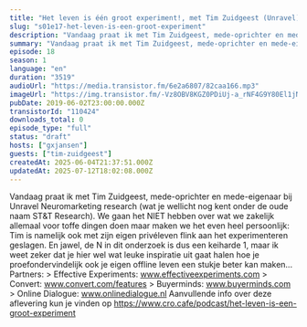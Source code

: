 ```yaml
---
title: "Het leven is één groot experiment!, met Tim Zuidgeest (Unravel)"
slug: "s01e17-het-leven-is-een-groot-experiment"
description: "Vandaag praat ik met Tim Zuidgeest, mede-oprichter en mede-eigenaar bij Unravel Neuromarketing research (wat je wellicht nog kent onder de oude naam ST&T Research). We gaan het NIET hebben over wat we zakelijk allemaal voor toffe dingen doen maar maken we het even heel persoonlijk: Tim is namelijk ook met zijn eigen privéleven flink aan het experimenteren geslagen. En jawel, de N in dit onderzoek is dus een keiharde 1, maar ik weet zeker dat je hier wel wat leuke inspiratie uit gaat halen hoe je proefondervindelijk ook je eigen offline leven een stukje beter kan maken... Partners: > Effective Experiments: www.effectiveexperiments.com > Convert: www.convert.com/features > Buyerminds: www.buyerminds.com > Online Dialogue: www.onlinedialogue.nl Aanvullende info over deze aflevering kun je vinden op https://www.cro.cafe/podcast/het-leven-is-een-groot-experiment"
summary: "Vandaag praat ik met Tim Zuidgeest, mede-oprichter en mede-eigenaar bij Unravel Neuromarketing research (wat je wellicht nog kent onder de oude naam ST&T Research). We gaan het NIET hebben over wat we zakelijk allemaal voor toffe dingen doen maar maken we het even heel persoonlijk: Tim is namelijk ook met zijn eigen privéleven flink aan het experimenteren geslagen. En jawel, de N in dit onderzoek is dus een keiharde 1, maar ik weet zeker dat je hier wel wat leuke inspiratie uit gaat halen hoe je proefondervindelijk ook je eigen offline leven een stukje beter kan maken...\r\n\r\nPartners:\r\n> Effective Experiments: www.effectiveexperiments.com\r\n> Convert: www.convert.com/features\r\n> Buyerminds: www.buyerminds.com\r\n> Online Dialogue: www.onlinedialogue.nl\r\n\r\nAanvullende info over deze aflevering kun je vinden op https://www.cro.cafe/podcast/het-leven-is-een-groot-experiment"
episode: 18
season: 1
language: "en"
duration: "3519"
audioUrl: "https://media.transistor.fm/6e2a6807/82caa166.mp3"
imageUrl: "https://img.transistor.fm/-Vz8OBV8KGZ0PDiUj-a_rNF4G9Y80El1jNXrJruHvfo/rs:fill:3000:3000:1/q:60/aHR0cHM6Ly9pbWct/dXBsb2FkLXByb2R1/Y3Rpb24udHJhbnNp/c3Rvci5mbS9lcGlz/b2RlLzExMDQyNC8x/NjAyMDc1MTAwLWFy/dHdvcmsuanBn.webp"
pubDate: 2019-06-02T23:00:00.000Z
transistorId: "110424"
downloads_total: 0
episode_type: "full"
status: "draft"
hosts: ["gxjansen"]
guests: ["tim-zuidgeest"]
createdAt: 2025-06-04T21:37:51.000Z
updatedAt: 2025-07-12T18:02:08.000Z
---
```


Vandaag praat ik met Tim Zuidgeest, mede-oprichter en mede-eigenaar bij Unravel Neuromarketing research (wat je wellicht nog kent onder de oude naam ST&T Research). We gaan het NIET hebben over wat we zakelijk allemaal voor toffe dingen doen maar maken we het even heel persoonlijk: Tim is namelijk ook met zijn eigen privéleven flink aan het experimenteren geslagen. En jawel, de N in dit onderzoek is dus een keiharde 1, maar ik weet zeker dat je hier wel wat leuke inspiratie uit gaat halen hoe je proefondervindelijk ook je eigen offline leven een stukje beter kan maken... Partners: > Effective Experiments: www.effectiveexperiments.com > Convert: www.convert.com/features > Buyerminds: www.buyerminds.com > Online Dialogue: www.onlinedialogue.nl Aanvullende info over deze aflevering kun je vinden op https://www.cro.cafe/podcast/het-leven-is-een-groot-experiment
